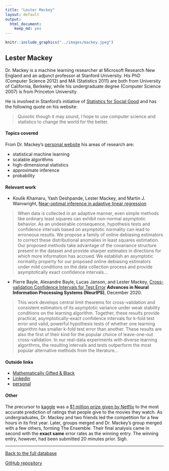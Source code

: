 ```yaml
---
title: "Lester Mackey"
layout: default
output:
  html_document:
    keep_md: yes
---
```


::: {.grid}

::: {.g-col-4}
```r
knitr::include_graphics("../images/mackey.jpeg")
```
:::

:::{.g-col-8}
# Lester Mackey

Dr. Mackey is a machine learning researcher at Microsoft Research New England and an adjunct professor at Stanford University.  His PhD (Computer Science 2012) and MA (Statistics 2011) are both from University of California, Berkeley, while his undergraduate degree (Computer Science 2007) is from Princeton University. 

He is involved in Stanford's initiative of <a href = "https://stats-for-good.stanford.edu/" target = "_blank">Statistics for Social Good</a> and has the following quote on his website:

>Quixotic though it may sound, I hope to use computer science and statistics to change the world for the better.

:::

:::


#### Topics covered

From Dr. Mackey's <a href = "http://stanford.edu/~lmackey/" target = "_blank">personal website</a> his areas of research are:

* statistical machine learning
* scalable algorithms
* high-dimensional statistics
* approximate inference
* probability

#### Relevant work

* Koulik Khamaru, Yash Deshpande, Lester Mackey, and Martin J. Wainwright, <a href = "https://arxiv.org/pdf/2107.02266.pdf" target = "_blank">Near-optimal inference in adaptive linear regression</a>

> When data is collected in an adaptive manner, even simple methods like ordinary least squares can exhibit non-normal asymptotic behavior. As an undesirable consequence, hypothesis tests and confidence intervals based on asymptotic normality can lead to erroneous results. We propose a family of online debiasing estimators to correct these distributional anomalies in least squares estimation. Our proposed methods take advantage of the covariance structure present in the dataset and provide sharper estimates in directions for which more information has accrued. We establish an asymptotic normality property for our proposed online debiasing estimators under mild conditions on the data collection process and provide asymptotically exact confidence intervals...

* Pierre Bayle, Alexandre Bayle, Lucas Janson, and Lester Mackey, <a href = "https://proceedings.neurips.cc/paper/2020/hash/bce9abf229ffd7e570818476ee5d7dde-Abstract.html" target = "_blank">Cross-validation Confidence Intervals for Test Error</a> **Advances in Neural Information Processing Systems (NeurIPS)**, December 2020.

> This work develops central limit theorems for cross-validation and consistent estimators of its asymptotic variance under weak stability conditions on the learning algorithm. Together, these results provide practical, asymptotically-exact confidence intervals for k-fold test error and valid, powerful hypothesis tests of whether one learning algorithm has smaller k-fold test error than another. These results are also the first of their kind for the popular choice of leave-one-out cross-validation. In our real-data experiments with diverse learning algorithms, the resulting intervals and tests outperform the most popular alternative methods from the literature...


#### Outside links

* [Mathematically Gifted & Black](https://mathematicallygiftedandblack.com/honorees/lester-mackey/)
* [Linkedin](https://www.linkedin.com/in/lester-mackey-5902909/)
* [personal](http://stanford.edu/~lmackey/)


####  Other

The precursor to <a href = "https://www.kaggle.com/" target = "_blank">kaggle</a> was a <a href = "https://en.wikipedia.org/wiki/Netflix_Prize" target = "_blank">$1 million prize given by Netflix</a> to the most accurate prediction of ratings that people give to the movies they watch.  As undergraduates, Dr. Mackey and two friends led the competition for a few hours in its first year.  Later, groups merged and Dr. Mackey's group merged with a few others, forming The Ensemble.  Their final analysis came in second with the **exact same** error rates as the winning entry.  The winning entry, however, had been submitted 20 minutes prior.  Sigh.

----------------------

[Back to the full database](https://hardin47.github.io/CURV/)

[GitHub repository](https://github.com/hardin47/CURV/)


